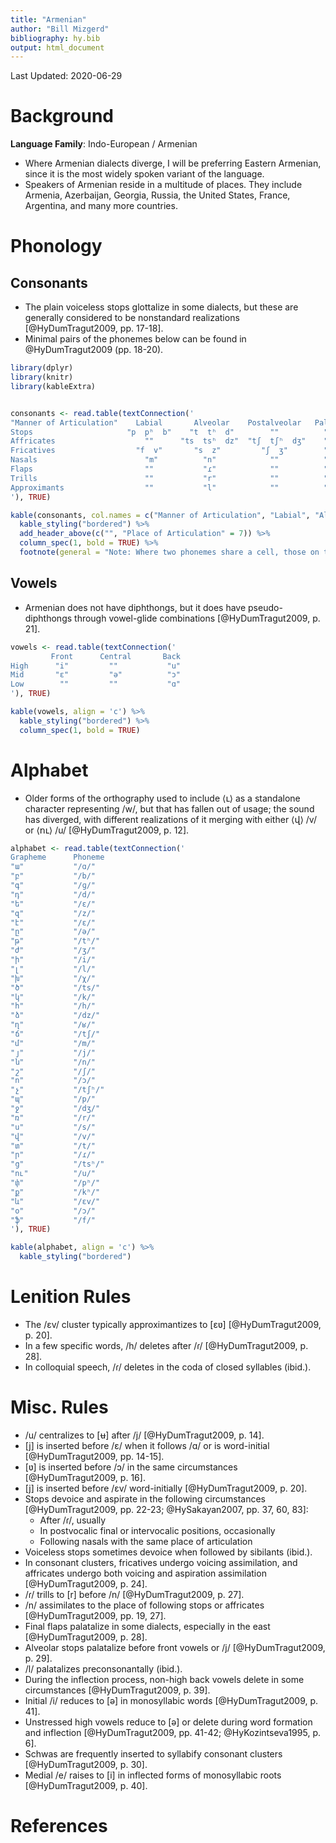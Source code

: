 ```yaml
---
title: "Armenian"
author: "Bill Mizgerd"
bibliography: hy.bib
output: html_document
---
```


Last Updated: 2020-06-29

# Background

**Language Family**: Indo-European / Armenian

* Where Armenian dialects diverge, I will be preferring Eastern Armenian, since it is the most widely spoken variant of the language.
* Speakers of Armenian reside in a multitude of places. They include Armenia, Azerbaijan, Georgia, Russia, the United States, France, Argentina, and many more countries.

# Phonology

## Consonants

* The plain voiceless stops glottalize in some dialects, but these are generally considered to be nonstandard realizations [@HyDumTragut2009, pp. 17-18].
* Minimal pairs of the phonemes below can be found in @HyDumTragut2009 (pp. 18-20).

```r

library(dplyr)
library(knitr)
library(kableExtra)


consonants <- read.table(textConnection('
"Manner of Articulation"    Labial       Alveolar    Postalveolar   Palatal    Velar     Uvular   Glottal
Stops                     "p  pʰ  b"    "t  tʰ  d"        ""          ""    "k  kʰ  ɡ"     ""        ""
Affricates                    ""      "ts  tsʰ  dz"  "tʃ  tʃʰ  dʒ"    ""        ""         ""        ""  
Fricatives                  "f  v"       "s  z"         "ʃ  ʒ"        ""        ""       "χ  ʁ"      "h"  
Nasals                        "m"          "n"            ""          ""        ""         ""        ""
Flaps                         ""           "ɾ"            ""          ""        ""         ""        ""  
Trills                        ""           "r"            ""          ""        ""         ""        ""  
Approximants                  ""           "l"            ""          "j"       ""         ""        ""
'), TRUE)

kable(consonants, col.names = c("Manner of Articulation", "Labial", "Alveolar", "Postalveolar", "Palatal", "Velar", "Uvular", "Glottal"), align = 'c') %>%
  kable_styling("bordered") %>%
  add_header_above(c("", "Place of Articulation" = 7)) %>%
  column_spec(1, bold = TRUE) %>%
  footnote(general = "Note: Where two phonemes share a cell, those on the left are voiceless and those on the right are voiced. Where three phonemes share a cell, they are ordered voiceless, aspirated, and voiced.", general_title = "")
```

## Vowels

* Armenian does not have diphthongs, but it does have pseudo-diphthongs through vowel-glide combinations [@HyDumTragut2009, p. 21].

```r

vowels <- read.table(textConnection('
         Front      Central       Back
High      "i"         ""           "u"
Mid       "ɛ"         "ə"          "ɔ"
Low        ""         ""           "ɑ"
'), TRUE)

kable(vowels, align = 'c') %>%
  kable_styling("bordered") %>%
  column_spec(1, bold = TRUE)
```    

# Alphabet

* Older forms of the orthography used to include ⟨ւ⟩ as a standalone character representing /w/, but that has fallen out of usage; the sound has diverged, with different realizations of it merging with either ⟨վ⟩ /v/ or ⟨ու⟩ /u/ [@HyDumTragut2009, p. 12].

```r

alphabet <- read.table(textConnection('
Grapheme      Phoneme  
"ա"           "/ɑ/"  
"բ"           "/b/"  
"գ"           "/ɡ/"  
"դ"           "/d/"  
"ե"           "/ɛ/"
"զ"           "/z/"  
"է"           "/ɛ/"  
"ը"           "/ə/"  
"թ"           "/tʰ/"  
"ժ"           "/ʒ/"  
"ի"           "/i/"  
"լ"           "/l/"  
"խ"           "/χ/"  
"ծ"           "/ts/"  
"կ"           "/k/"  
"հ"           "/h/"  
"ձ"           "/dz/"  
"ղ"           "/ʁ/"  
"ճ"           "/tʃ/"  
"մ"           "/m/"  
"յ"           "/j/"  
"ն"           "/n/"  
"շ"           "/ʃ/"  
"ո"           "/ɔ/"  
"չ"           "/tʃʰ/"  
"պ"           "/p/"  
"ջ"           "/dʒ/"  
"ռ"           "/r/"  
"ս"           "/s/"  
"վ"           "/v/"  
"տ"           "/t/"  
"ր"           "/ɾ/"  
"ց"           "/tsʰ/"  
"ու"          "/u/"  
"փ"           "/pʰ/"  
"ք"           "/kʰ/"  
"և"           "/ɛv/"  
"օ"           "/ɔ/"  
"ֆ"           "/f/"
'), TRUE)

kable(alphabet, align = 'c') %>%
  kable_styling("bordered")
```  

# Lenition Rules

* The /ɛv/ cluster typically approximantizes to [ɛʋ] [@HyDumTragut2009, p. 20].
* In a few specific words, /h/ deletes after /ɾ/ [@HyDumTragut2009, p. 28].
* In colloquial speech, /ɾ/ deletes in the coda of closed syllables (ibid.).

# Misc. Rules

* /u/ centralizes to [ʉ] after /j/ [@HyDumTragut2009, p. 14].
* [j] is inserted before /ɛ/ when it follows /ɑ/ or is word-initial [@HyDumTragut2009, pp. 14-15].
* [ʋ] is inserted before /ɔ/ in the same circumstances [@HyDumTragut2009, p. 16].
* [j] is inserted before /ɛv/ word-initially [@HyDumTragut2009, p. 20].
* Stops devoice and aspirate in the following circumstances [@HyDumTragut2009, pp. 22-23; @HySakayan2007, pp. 37, 60, 83]:
    - After /ɾ/, usually
    - In postvocalic final or intervocalic positions, occasionally
    - Following nasals with the same place of articulation
* Voiceless stops sometimes devoice when followed by sibilants (ibid.).
* In consonant clusters, fricatives undergo voicing assimilation, and affricates undergo both voicing and aspiration assimilation [@HyDumTragut2009, p. 24].
* /ɾ/ trills to [r] before /n/ [@HyDumTragut2009, p. 27].
* /n/ assimilates to the place of following stops or affricates [@HyDumTragut2009, pp. 19, 27].
* Final flaps palatalize in some dialects, especially in the east [@HyDumTragut2009, p. 28].
* Alveolar stops palatalize before front vowels or /j/ [@HyDumTragut2009, p. 29].
* /l/ palatalizes preconsonantally (ibid.).
* During the inflection process, non-high back vowels delete in some circumstances [@HyDumTragut2009, p. 39].
* Initial /i/ reduces to [ə] in monosyllabic words [@HyDumTragut2009, p. 41].
* Unstressed high vowels reduce to [ə] or delete during word formation and inflection [@HyDumTragut2009, pp. 41-42; @HyKozintseva1995, p. 6].
* Schwas are frequently inserted to syllabify consonant clusters [@HyDumTragut2009, p. 30].
* Medial /e/ raises to [i] in inflected forms of monosyllabic roots [@HyDumTragut2009, p. 40].

# References
